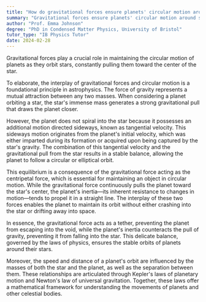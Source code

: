 ```yaml
---
title: "How do gravitational forces ensure planets' circular motion around stars?"
summary: "Gravitational forces ensure planets' circular motion around stars by constantly pulling them towards the star's centre."
author: "Prof. Emma Johnson"
degree: "PhD in Condensed Matter Physics, University of Bristol"
tutor_type: "IB Physics Tutor"
date: 2024-02-28
---
```


Gravitational forces play a crucial role in maintaining the circular motion of planets as they orbit stars, constantly pulling them toward the center of the star.

To elaborate, the interplay of gravitational forces and circular motion is a foundational principle in astrophysics. The force of gravity represents a mutual attraction between any two masses. When considering a planet orbiting a star, the star's immense mass generates a strong gravitational pull that draws the planet closer.

However, the planet does not spiral into the star because it possesses an additional motion directed sideways, known as tangential velocity. This sideways motion originates from the planet's initial velocity, which was either imparted during its formation or acquired upon being captured by the star's gravity. The combination of this tangential velocity and the gravitational pull from the star results in a stable balance, allowing the planet to follow a circular or elliptical orbit.

This equilibrium is a consequence of the gravitational force acting as the centripetal force, which is essential for maintaining an object in circular motion. While the gravitational force continuously pulls the planet toward the star's center, the planet's inertia—its inherent resistance to changes in motion—tends to propel it in a straight line. The interplay of these two forces enables the planet to maintain its orbit without either crashing into the star or drifting away into space.

In essence, the gravitational force acts as a tether, preventing the planet from escaping into the void, while the planet's inertia counteracts the pull of gravity, preventing it from falling into the star. This delicate balance, governed by the laws of physics, ensures the stable orbits of planets around their stars.

Moreover, the speed and distance of a planet's orbit are influenced by the masses of both the star and the planet, as well as the separation between them. These relationships are articulated through Kepler's laws of planetary motion and Newton's law of universal gravitation. Together, these laws offer a mathematical framework for understanding the movements of planets and other celestial bodies.
    